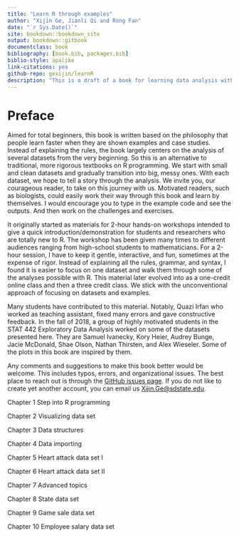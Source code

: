 --- 
title: "Learn R through examples"
author: "Xijin Ge, Jianli Qi and Rong Fan"
date: "`r Sys.Date()`"
site: bookdown::bookdown_site
output: bookdown::gitbook
documentclass: book
bibliography: [book.bib, packages.bib]
biblio-style: apalike
link-citations: yes
github-repo: gexijin/learnR
description: "This is a draft of a book for learning data analysis with the R language. This book emphasizes hands activities. Comments and suggestions are welcome."
---
   

# Preface{-}
Aimed for total beginners, this book is written based on the philosophy that people learn faster when they are shown examples and case studies. Instead of explaining the rules, the book largely centers on the analysis of several datasets from the very beginning. So this is an alternative to traditional, more rigorous textbooks on R programming. We start with small and clean datasets and gradually transition into big, messy ones. With each dataset, we hope to tell a story through the analysis. We invite you, our courageous reader, to take on this journey with us. Motivated readers, such as biologists, could easily work their way through this book and learn by themselves. I would encourage you to type in the example code and see the outputs. And then work on the challenges and exercises. 

It originally started as materials for 2-hour hands-on workshops intended to give a quick introduction/demonstration for students and researchers who are totally new to R. The workshop has been given many times to different audiences ranging from high-school students to mathematicians. For a 2-hour session, I have to keep it gentle, interactive, and fun, sometimes at the expense of rigor. Instead of explaining all the rules, grammar, and syntax, I found it is easier to focus on one dataset and walk them through some of the analyses possible with R. This material later evolved into as a one-credit online class and then a three credit class. We stick with the unconventional approach of focusing on datasets and examples. 

Many students have contributed to this material. Notably, Quazi Irfan who worked as teaching assistant, fixed many errors and gave constructive feedback. In the fall of 2018, a group of highly motivated students in the STAT 442 Exploratory Data Analysis worked on some of the datasets presented here. They are Samuel Ivanecky, Kory Heier, Audrey Bunge, Jacie McDonald, Shae Olson, Nathan Thirsten, and Alex Wieseler. Some of the plots in this book are inspired by them.

Any comments and suggestions to make this book better would be welcome. This includes typos, errors, and organizational issues. The best place to reach out is through the [GitHub issues page](https://github.com/gexijin/learnR/issues). If you do not like to create yet another account, you can email us <Xijin.Ge@sdstate.edu>. 


Chapter 1  Step into R programming

Chapter 2  Visualizing data set

Chapter 3  Data structures

Chapter 4  Data importing 

Chapter 5  Heart attack data set I

Chapter 6  Heart attack data set II

Chapter 7  Advanced topics

Chapter 8  State data set

Chapter 9  Game sale data set

Chapter 10  Employee salary data set


